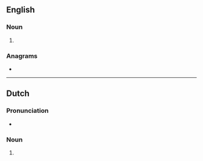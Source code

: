 {{also|Theaters}}
==English==

===Noun===
{{head|en|noun plural form}}

# {{plural of|theater|lang=en}}

===Anagrams===
* {{anagrams|en|hat trees|hattrees|theatres}}

----

==Dutch==

===Pronunciation===
* {{audio|Nl-theaters.ogg|Audio|lang=nl}}

===Noun===
{{head|nl|noun plural form}}

# {{nl-noun form of|pl|theater}}